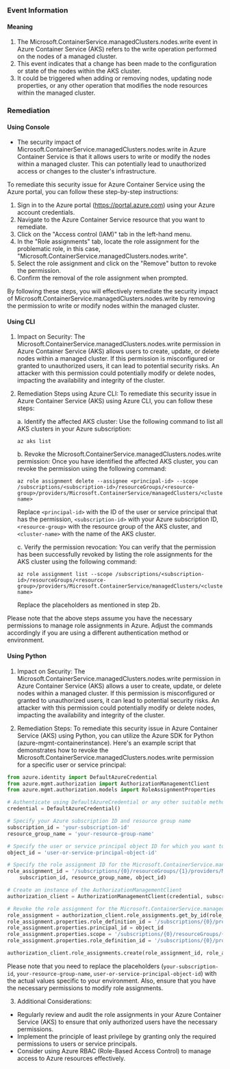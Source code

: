 
### Event Information

#### Meaning

1. The Microsoft.ContainerService.managedClusters.nodes.write event in Azure Container Service (AKS) refers to the write operation performed on the nodes of a managed cluster.
2. This event indicates that a change has been made to the configuration or state of the nodes within the AKS cluster.
3. It could be triggered when adding or removing nodes, updating node properties, or any other operation that modifies the node resources within the managed cluster.

### Remediation

#### Using Console

- The security impact of Microsoft.ContainerService.managedClusters.nodes.write in Azure Container Service is that it allows users to write or modify the nodes within a managed cluster. This can potentially lead to unauthorized access or changes to the cluster's infrastructure.

To remediate this security issue for Azure Container Service using the Azure portal, you can follow these step-by-step instructions:

1. Sign in to the Azure portal (https://portal.azure.com) using your Azure account credentials.
2. Navigate to the Azure Container Service resource that you want to remediate.
3. Click on the "Access control (IAM)" tab in the left-hand menu.
4. In the "Role assignments" tab, locate the role assignment for the problematic role, in this case, "Microsoft.ContainerService.managedClusters.nodes.write".
5. Select the role assignment and click on the "Remove" button to revoke the permission.
6. Confirm the removal of the role assignment when prompted.

By following these steps, you will effectively remediate the security impact of Microsoft.ContainerService.managedClusters.nodes.write by removing the permission to write or modify nodes within the managed cluster.

#### Using CLI

1. Impact on Security: The Microsoft.ContainerService.managedClusters.nodes.write permission in Azure Container Service (AKS) allows users to create, update, or delete nodes within a managed cluster. If this permission is misconfigured or granted to unauthorized users, it can lead to potential security risks. An attacker with this permission could potentially modify or delete nodes, impacting the availability and integrity of the cluster.

2. Remediation Steps using Azure CLI: To remediate this security issue in Azure Container Service (AKS) using Azure CLI, you can follow these steps:

   a. Identify the affected AKS cluster: Use the following command to list all AKS clusters in your Azure subscription:
      ```
      az aks list
      ```

   b. Revoke the Microsoft.ContainerService.managedClusters.nodes.write permission: Once you have identified the affected AKS cluster, you can revoke the permission using the following command:
      ```
      az role assignment delete --assignee <principal-id> --scope /subscriptions/<subscription-id>/resourceGroups/<resource-group>/providers/Microsoft.ContainerService/managedClusters/<cluster-name>
      ```
      Replace `<principal-id>` with the ID of the user or service principal that has the permission, `<subscription-id>` with your Azure subscription ID, `<resource-group>` with the resource group of the AKS cluster, and `<cluster-name>` with the name of the AKS cluster.

   c. Verify the permission revocation: You can verify that the permission has been successfully revoked by listing the role assignments for the AKS cluster using the following command:
      ```
      az role assignment list --scope /subscriptions/<subscription-id>/resourceGroups/<resource-group>/providers/Microsoft.ContainerService/managedClusters/<cluster-name>
      ```
      Replace the placeholders as mentioned in step 2b.

Please note that the above steps assume you have the necessary permissions to manage role assignments in Azure. Adjust the commands accordingly if you are using a different authentication method or environment.

#### Using Python

1. Impact on Security: The Microsoft.ContainerService.managedClusters.nodes.write permission in Azure Container Service (AKS) allows a user to create, update, or delete nodes within a managed cluster. If this permission is misconfigured or granted to unauthorized users, it can lead to potential security risks. An attacker with this permission could potentially modify or delete nodes, impacting the availability and integrity of the cluster.

2. Remediation Steps: To remediate this security issue in Azure Container Service (AKS) using Python, you can utilize the Azure SDK for Python (azure-mgmt-containerinstance). Here's an example script that demonstrates how to revoke the Microsoft.ContainerService.managedClusters.nodes.write permission for a specific user or service principal:

```python
from azure.identity import DefaultAzureCredential
from azure.mgmt.authorization import AuthorizationManagementClient
from azure.mgmt.authorization.models import RoleAssignmentProperties

# Authenticate using DefaultAzureCredential or any other suitable method
credential = DefaultAzureCredential()

# Specify your Azure subscription ID and resource group name
subscription_id = 'your-subscription-id'
resource_group_name = 'your-resource-group-name'

# Specify the user or service principal object ID for which you want to revoke the permission
object_id = 'user-or-service-principal-object-id'

# Specify the role assignment ID for the Microsoft.ContainerService.managedClusters.nodes.write permission
role_assignment_id = '/subscriptions/{0}/resourceGroups/{1}/providers/Microsoft.Authorization/roleAssignments/{2}'.format(
    subscription_id, resource_group_name, object_id)

# Create an instance of the AuthorizationManagementClient
authorization_client = AuthorizationManagementClient(credential, subscription_id)

# Revoke the role assignment for the Microsoft.ContainerService.managedClusters.nodes.write permission
role_assignment = authorization_client.role_assignments.get_by_id(role_assignment_id)
role_assignment.properties.role_definition_id = '/subscriptions/{0}/providers/Microsoft.Authorization/roleDefinitions/00000000-0000-0000-0000-000000000000'.format(subscription_id)
role_assignment.properties.principal_id = object_id
role_assignment.properties.scope = '/subscriptions/{0}/resourceGroups/{1}'.format(subscription_id, resource_group_name)
role_assignment.properties.role_definition_id = '/subscriptions/{0}/providers/Microsoft.Authorization/roleDefinitions/00000000-0000-0000-0000-000000000000'.format(subscription_id)

authorization_client.role_assignments.create(role_assignment_id, role_assignment)
```

Please note that you need to replace the placeholders (`your-subscription-id`, `your-resource-group-name`, `user-or-service-principal-object-id`) with the actual values specific to your environment. Also, ensure that you have the necessary permissions to modify role assignments.

3. Additional Considerations:
- Regularly review and audit the role assignments in your Azure Container Service (AKS) to ensure that only authorized users have the necessary permissions.
- Implement the principle of least privilege by granting only the required permissions to users or service principals.
- Consider using Azure RBAC (Role-Based Access Control) to manage access to Azure resources effectively.

